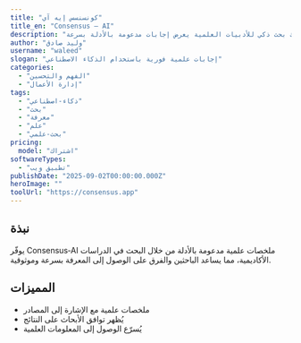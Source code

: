 ```yaml
---
title: "كونسنسس إيه آي"
title_en: "Consensus – AI"
description: "محرك بحث ذكي للأدبيات العلمية يعرض إجابات مدعومة بالأدلة بسرعة."
author: "وليد صادق"
username: "waleed"
slogan: "إجابات علمية فورية باستخدام الذكاء الاصطناعي"
categories:
  - "الفهم والتحسين"
  - "إدارة الأعمال"
tags:
  - "ذكاء‑اصطناعي"
  - "بحث"
  - "معرفة"
  - "علم"
  - "بحث‑علمي"
pricing:
  model: "اشتراك"
softwareTypes:
  - "تطبيق ويب"
publishDate: "2025-09-02T00:00:00.000Z"
heroImage: ""
toolUrl: "https://consensus.app"
---
```


## نبذة
يوفّر Consensus‑AI ملخصات علمية مدعومة بالأدلة من خلال البحث في الدراسات الأكاديمية، مما يساعد الباحثين والفرق على الوصول إلى المعرفة بسرعة وموثوقية.

## المميزات
- ملخصات علمية مع الإشارة إلى المصادر  
- يُظهر توافق الأبحاث على النتائج  
- يُسرّع الوصول إلى المعلومات العلمية
